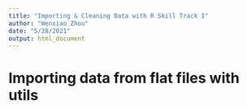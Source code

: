 ```yaml
---
title: "Importing & Cleaning Data with R Skill Track I"
author: "Wenxiao Zhou"
date: "5/28/2021"
output: html_document
---
```


# Importing data from flat files with utils


















